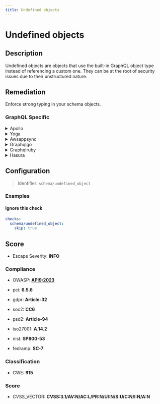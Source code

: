 ```yaml
---
title: Undefined objects
---
```


# Undefined objects

## Description

Undefined objects are objects that use the built-in GraphQL object type instead of referencing a custom one.
They can be at the root of security issues due to their unstructured nature.


## Remediation

Enforce strong typing in your schema objects.



### GraphQL Specific

<details>
    <summary>Apollo</summary>

Ensure that all objects and variables are properly defined within the scope of their use in the Apollo framework engine. This includes initializing variables before use, and avoiding the use of any variables that have not been explicitly declared. Check for typos in variable names and confirm that all modules or components are correctly imported or required where needed. Additionally, consider implementing TypeScript for stronger type-checking and object definition validation during the development process.

</details>

<details>
    <summary>Yoga</summary>

To address issues with undefined objects in the Yoga framework engine, ensure that all objects and their properties are properly initialized before use. Check for any typos or incorrect references that may lead to undefined objects. Additionally, implement null checks or optional chaining (object?.property) to safely access object properties that might not exist.

</details>

<details>
    <summary>Awsappsync</summary>

To address issues with undefined objects in AWS AppSync, ensure that your schema definitions are correct and that the resolvers are properly configured to handle the data types and fields defined in your schema. Additionally, implement null checks and error handling in your resolver logic to gracefully handle cases where objects might be undefined.

</details>

<details>
    <summary>Graphqlgo</summary>

In the GraphQL Go framework, when dealing with undefined objects, ensure that your schema definitions are correctly set up and all object types are properly defined. Use the provided schema validation tools to check for any inconsistencies or missing types. Additionally, implement null checks and error handling in your resolver functions to gracefully handle cases where objects might not be defined. This will prevent runtime errors and improve the stability of your GraphQL service.

</details>

<details>
    <summary>Graphqlruby</summary>

In the GraphQL Ruby framework, to avoid issues with undefined objects, ensure that your type definitions are correct and complete. Use the provided type-checking mechanisms to validate objects and fields. Implement null checks and default values where appropriate. Additionally, consider using the 'graphql-guard' gem for authorization and policy enforcement to prevent exposure of undefined or unauthorized objects.

</details>

<details>
    <summary>Hasura</summary>

To address issues with undefined objects in the Hasura framework, ensure that all referenced tables, columns, and relationships exist and are correctly defined in your schema. Double-check your migrations and metadata to confirm that the definitions match the expected structure. If you're using remote schemas, verify that the remote service is accessible and the schema is properly integrated. Additionally, use Hasura's console to inspect and manage your database schema and relationships effectively.

</details>

## Configuration

> Identifier: `schema/undefined_object`



### Examples



#### Ignore this check

```yaml
checks:
  schema/undefined_object:
    skip: true
```




## Score

- Escape Severity: **<span className="info-severityom">INFO</span>**

### Compliance

- OWASP: **[API9:2023](https://github.com/OWASP/API-Security/blob/master/editions/2023/en/0xa9-improper-inventory-management.md)**

- pci: **6.5.6**
- gdpr: **Article-32**
- soc2: **CC6**
- psd2: **Article-94**
- iso27001: **A.14.2**
- nist: **SP800-53**
- fedramp: **SC-7**

### Classification

- CWE: **915**




### Score

- CVSS_VECTOR: **CVSS:3.1/AV:N/AC:L/PR:N/UI:N/S:U/C:N/I:N/A:N**


